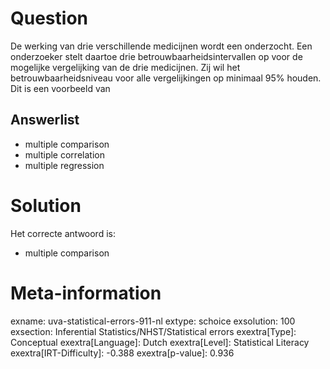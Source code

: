 Question
========

De werking van drie verschillende medicijnen wordt een onderzocht. Een
onderzoeker stelt daartoe drie betrouwbaarheidsintervallen op voor de
mogelijke vergelijking van de drie medicijnen. Zij wil het
betrouwbaarheidsniveau voor alle vergelijkingen op minimaal 95% houden.
Dit is een voorbeeld van

Answerlist
----------

* multiple comparison
* multiple correlation
* multiple regression

Solution
========

Het correcte antwoord is: 

* multiple comparison

Meta-information
================
exname: uva-statistical-errors-911-nl
extype: schoice
exsolution: 100
exsection: Inferential Statistics/NHST/Statistical errors
exextra[Type]: Conceptual
exextra[Language]: Dutch
exextra[Level]: Statistical Literacy
exextra[IRT-Difficulty]: -0.388
exextra[p-value]: 0.936
